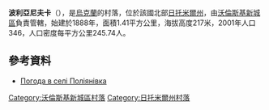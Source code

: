 {{coord|50|33|59|N|27|59|11|E|scale:30000|display=title}}

'''波利亞尼夫卡'''（{{lang-uk|Поліянівка}}），是[[烏克蘭|烏克蘭]]的村落，位於該國北部[[日托米爾州|日托米爾州]]，由[[沃倫斯基新城區|沃倫斯基新城區]]負責管轄，始建於1888年，面積1.41平方公里，海拔高度217米，2001年人口346，人口密度每平方公里245.74人。

==參考資料== 
* [http://weather.in.ua/ua/zhitomirskaja/21114 Погода в селі Поліянівка] {{Wayback|url=http://weather.in.ua/ua/zhitomirskaja/21114 |date=20111219172718 }}

{{DEFAULTSORT:Поліянівка}}
[[Category:沃倫斯基新城區村落|Category:沃倫斯基新城區村落]]
[[Category:日托米爾州村落|Category:日托米爾州村落]]


{{Zhytomyr-geo-stub}}